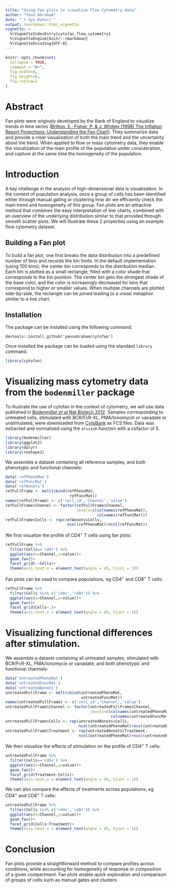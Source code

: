 ---
title: "Using Fan plots to visualize Flow Cytometry data"
author: "Yann Abraham"
date: "`r Sys.Date()`"
output: rmarkdown::html_vignette
vignette: >
  %\VignetteIndexEntry{cytofan_flow_cytometry}
  %\VignetteEngine{knitr::rmarkdown}
  %\VignetteEncoding{UTF-8}
---

```{r setup, include = FALSE}
knitr::opts_chunk$set(
  collapse = TRUE,
  comment = "#>",
  fig.width=8,
  fig.height=6,
  fig.retina=1
)
```

# Abstract

Fan plots were originaly developed by the Bank of England to visualize trends in time series ([Britton, E.; Fisher, P. & J. Whitley (1998) The Inflation Report Projections: Understanding the Fan Chart](https://www.bankofengland.co.uk/quarterly-bulletin/1998/q1/the-inflation-report-projections-understanding-the-fan-chart)). They summarize data and provide a clear visualization of both the main trend and the uncertainty about the trend. When applied to flow or mass cytometry data, they enable the visualization of the main profile of the population under consideration, and capture at the same time the homogeneity of the population. 

# Introduction

A key challenge in the analysis of high-dimensional data is visualization. In the context of population analysis, once a group of cells has been identified either through manual gating or clustering how do we efficiently check the main trend and homogeneity of this group. Fan plots are an attractive method that combines the easy interpretation of line charts, combined with an overview of the underlying distribution similar to that provided through smooth scatter plots. We will illustrate these 2 properties using an example flow cytometry dataset.

## Building a Fan plot

To build a fan plot, one first breaks the data distribution into a predefined number of bins and records the bin limits. In the default implementation (using 100 bins), the center bin corresponds to the distribution median. Each bin is plotted as a small rectangle, filled with a color shade that corresponds to the bin position. The center bin gets the strongest shade of the base color, and the color is increasingly decreased for bins that correspond to higher or smaller values. When multiple channels are plotted side-by-side, the rectangle can be joined leading to a visual metaphor similar to a line chart.

## Installation

The package can be installed using the following command:

```
devtools::install_github('yannabraham/cytofan')
```

Once installed the package can be loaded using the standard `library` command.

```{r}
library(cytofan)
```

# Visualizing mass cytometry data from the `bodenmiller` package

To illustrate the use of cytofan in the context of cytometry, we will use data published in [Bodenmiller *et al* Nat Biotech 2012](http://www.nature.com/nbt/journal/v30/n9/full/nbt.2317.html). Samples corresponding to untreated cells, stimulated with BCR/FcR-XL, PMA/Ionomycin or vanadate or unstimulated, were downloaded from [CytoBank](http://reports.cytobank.org/105/v2) as FCS files. Data was extracted and normalized using the `arcsinh` function with a cofactor of 5.

```{r,include=FALSE,echo=FALSE}
library(bodenmiller)
library(ggplot2)
library(dplyr)
library(reshape2)
```

We assemble a dataset containing all reference samples, and both phenotypic and functional channels:

```{r}
data('refPhenoMat')
data('refFuncMat')
data('refAnnots')
refFullFrame <- melt(cbind(refPhenoMat,
                            refFuncMat))
names(refFullFrame) <- c('cell_id','Channel','value')
refFullFrame$Channel <- factor(refFullFrame$Channel,
                               levels=c(colnames(refPhenoMat),
                                        colnames(refFuncMat)))
refFullFrame$Cells <- rep(refAnnots$Cells,
                           ncol(refPhenoMat)+ncol(refFuncMat))
```

We first visualize the profile of CD4^+^ T cells using fan plots:

```{r}
refFullFrame %>% 
  filter(Cells=='cd4+') %>%
  ggplot(aes(x=Channel,y=value))+
  geom_fan()+
  facet_grid(.~Cells)+
  theme(axis.text.x = element_text(angle = 45, hjust = 1))
```

Fan plots can be used to compare populations, eg CD4^+^ and CD8^+^ T cells:

```{r}
refFullFrame %>% 
  filter(Cells %in% c('cd4+','cd8+')) %>%
  ggplot(aes(x=Channel,y=value))+
  geom_fan()+
  facet_grid(Cells~.)+
  theme(axis.text.x = element_text(angle = 45, hjust = 1))
```

# Visualizing functional differences after stimulation.

We assemble a dataset containing all untreated samples, stimulated with BCR/FcR-XL, PMA/Ionomycin or vanadate, and both phenotypic and functional channels:

```{r}
data('untreatedPhenoMat')
data('untreatedFuncMat')
data('untreatedAnnots')
untreatedFullFrame <- melt(cbind(untreatedPhenoMat,
                                 untreatedFuncMat))
names(untreatedFullFrame) <- c('cell_id','Channel','value')
untreatedFullFrame$Channel <- factor(untreatedFullFrame$Channel,
                                     levels=c(colnames(untreatedPhenoMat),
                                              colnames(untreatedFuncMat)))
untreatedFullFrame$Cells <- rep(untreatedAnnots$Cells,
                                ncol(untreatedPhenoMat)+ncol(untreatedFuncMat))
untreatedFullFrame$Treatment <- rep(untreatedAnnots$Treatment,
                                ncol(untreatedPhenoMat)+ncol(untreatedFuncMat))
```

We then visualize the effects of stimulation on the profile of CD4^+^ T cells:

```{r}
untreatedFullFrame %>% 
  filter(Cells=='cd4+') %>%
  ggplot(aes(x=Channel,y=value))+
  geom_fan()+
  facet_grid(Treatment~Cells)+
  theme(axis.text.x = element_text(angle = 45, hjust = 1))
```

We can also compare the effects of treatments across populations, eg CD4^+^ and CD8^+^ T cells:

```{r,fig.width=12}
untreatedFullFrame %>% 
  filter(Cells %in% c('cd4+','cd8+')) %>%
  ggplot(aes(x=Channel,y=value))+
  geom_fan()+
  facet_grid(Cells~Treatment)+
  theme(axis.text.x = element_text(angle = 45, hjust = 1))
```

# Conclusion

Fan plots provide a straightforward method to compare profiles across conditions, while accounting for homogeneity of response or composition of a given compartment. Fan plots enable quick exploration and comparison of groups of cells such as manual gates and clusters.
